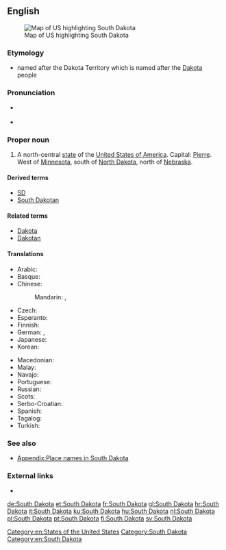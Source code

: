==English==
[[Image:Map of USA highlighting South Dakota.png|thumb|right|Map of US highlighting South Dakota]]

===Etymology===
* named after the Dakota Territory which is named after the [[Dakota]] people

===Pronunciation===
* {{a|US}} {{IPA|/ˈsaʊθ dəˈkoʊ.tə/|lang=en}}
* {{audio|En-us-South Dakota.ogg|Audio (US)|lang=en}}

===Proper noun===
{{en-proper noun|head=[[south|South]] [[Dakota]]}}

# A north-central [[state]] of the [[United States of America]]. Capital: [[Pierre]]. West of [[Minnesota]], south of [[North Dakota]], north of [[Nebraska]].

====Derived terms====
* [[SD]]
* [[South Dakotan]]

====Related terms====
* [[Dakota]]
* [[Dakotan]]

====Translations====
{{trans-top|state of the USA}}
* Arabic: {{t|ar|دَاكُوتَا اَلْجَنُوبِيَّة|f|tr=dakūtā l-janūbiyya}}
* Basque: {{t|eu|Hego Dakota}}
* Chinese:
*: Mandarin: {{t+|cmn|南達科他|sc=Hani}}, {{t|cmn|南达科他|tr=Nán-Dákētā|sc=Hani}}
* Czech: {{t+|cs|Jižní Dakota|f}}
* Esperanto: {{t|eo|Suda Dakoto}}
* Finnish: {{t+|fi|Etelä-Dakota}}
* German: {{t+|de|South Dakota}}, {{t|de|Süddakota}}
* Japanese: {{t|ja|サウスダコタ|tr=Sausu-Dakota|sc=Jpan}}
* Korean: {{t|ko|사우스다코타|tr=Sauseu-Dakota|sc=Kore}}
{{trans-mid}}
* Macedonian: {{t|mk|Јужна Дакота|f|tr=Júžna Dakóta}}
* Malay: {{t|ms|Dakota Selatan}}
* Navajo: {{t|nv|Ałnííʼjí Dzígaii}}
* Portuguese: {{t+|pt|Dakota do Sul|f}}
* Russian: {{t|ru|Ю́жная Дако́та|f}}
* Scots: {{t|sco|Sooth Dakota}}
* Serbo-Croatian: {{t|sh|Južna Dakota}}
* Spanish: {{t+|es|Dakota del Sur|f}}
* Tagalog: {{t|tl|Timog Dakota}}
* Turkish: {{t|tr|South Dakota}}
{{trans-bottom}}

===See also===
* [[Appendix:Place names in South Dakota]]

===External links===
* {{pedialite}}

[[Category:en:States of the United States]]
[[Category:South Dakota]]
[[Category:en:South Dakota]]

[[de:South Dakota]]
[[et:South Dakota]]
[[fr:South Dakota]]
[[gl:South Dakota]]
[[hr:South Dakota]]
[[it:South Dakota]]
[[ku:South Dakota]]
[[hu:South Dakota]]
[[nl:South Dakota]]
[[pl:South Dakota]]
[[pt:South Dakota]]
[[fi:South Dakota]]
[[sv:South Dakota]]